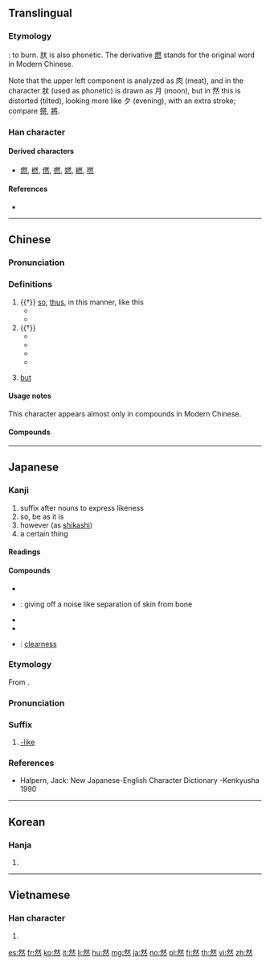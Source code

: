 ==Translingual==
{{stroke order|type=animate}}

===Etymology===
{{Han etyl}}
{{Han compound|肰|火|t1=dog meat|t2=fire|ls=ic}}: to burn. 肰 is also phonetic. The derivative [[燃]] stands for the original word in Modern Chinese.

Note that the upper left component is analyzed as 肉 (meat), and in the character 肰 (used as phonetic) is drawn as 月 (moon), but in 然 this is distorted (tilted), looking more like 夕 (evening), with an extra stroke; compare [[祭]], [[將]].

===Han character===
{{Han char|rn=86|rad=火|as=08|sn=12|four=23333|canj=BKF|ids=⿱肰灬}}

====Derived characters====
* [[燃]], [[橪]], [[㒄]], [[撚]], [[㜣]], [[繎]], [[嘫]]

====References====
* {{Han ref|kx=0675.120|dkj=19149|dj=1086.200|hdz=32213.050|uh=7136|ud=28982|bh=B54D|bd=46413}}

----

==Chinese==
{{zh-forms}}

===Pronunciation===
{{zh-pron
|m=rán
|c=jin4
|mc=y
|oc=y
|ma=
|cat=part,adv,n
}}

===Definitions===
{{zh-hanzi}}

# {{†}} [[so]], [[thus]], in this manner, like this
#* {{zh-usex|然後|then (literally "after things turn out this way")}}
#* {{zh-usex|不然|or else, otherwise (literally "not so")}}
# {{†}}{{label|zh|no longer productive}} {{non-gloss definition|Suffix forming adverbs, sometimes also adjectives, with an abstract meaning of "in the manner of, like"}}
#* {{zh-usex|顯然|apparently, obviously}}
#* {{zh-usex|果然|as expected (literally "as a result")}}
#* {{zh-usex|龐然大物|giant, something enormous (literally "a bigly big thing")}}
#* {{zh-usex|喟然長嘆|to sigh (with 喟 being an onomatopoeia)}}
# {{label|zh|obsolete}} [[but]]

====Usage notes====
This character appears almost only in compounds in Modern Chinese.

====Compounds====
{{der3
|{{zh-l|然而|tr=rán'ér}}
|{{zh-l|然後|tr=ránhòu}}
|{{zh-l|然頃|tr=ránqǐng}}
|{{zh-l|然則|tr=ránzé}}
|{{zh-l|昂然|tr=ángrán}}
|{{zh-l|必然|tr=bìrán}}
|{{zh-l|當然|tr=dāngrán}}
|{{zh-l|忽然|tr=hūrán}}
|{{zh-l|慨然|tr=kǎirán}}
|{{zh-l|偶然|tr=ǒurán}}
|{{zh-l|全然|tr=quánrán}}
|{{zh-l|雖然|tr=suīrán}}
|{{zh-l|突然|tr=tūrán}}
|{{zh-l|欣然|tr=xīnrán}}
|{{zh-l|自然|tr=zìrán}}
}}

----

==Japanese==

===Kanji===
{{ja-kanji|rs=火08|grade=4}}

# suffix after nouns to express likeness
# so, be as it is
# however (as [[shikashi]])
# a certain thing

====Readings====
{{ja-readings|goon=[[ねん]] (nen)|kanon=[[ぜん]] (zen)|kun=[[もえる]] (moeru), [[しかれども]] (shikaredomo), [[しかして]] (shikashite)}}

====Compounds====
{{der-top|Compounds}}
* {{ja-r|偶然|ぐうぜん}}
* {{ja-r|砉然|けきぜん}}: giving off a noise like separation of skin from bone
* {{ja-r|全然|ぜんぜん}}
* {{ja-r|突然|とつぜん}}
* {{ja-r|判然|はんぜん}}: [[clearness]]
{{der-bottom}}

===Etymology===
{{ja-kanjitab|ぜん|yomi=o}}
From {{etyl|ltc|ja|sort=せん'}} {{m|zh|然|tr=nyen||-like}}.

===Pronunciation===
{{ja-pron|yomi=kanon|ぜん}}

===Suffix===
{{ja-pos|suffix|ぜん}}

# [[-like]]

===References===
* Halpern, Jack: New Japanese-English Character Dictionary -Kenkyusha 1990

----

==Korean==

===Hanja===
{{ko-hanja|hangeul=[[연]]|eumhun=|rv=yeon|mr=yŏn|y=yen}}

# {{defn|lang=ko|sort=火08}}

----

==Vietnamese==

===Han character===
{{vi-hantu|[[nhiên]], [[nhen]], [[nhơn]]|rs=火08}}

# {{defn|lang=vi|sort=火08}}

[[es:然]]
[[fr:然]]
[[ko:然]]
[[it:然]]
[[li:然]]
[[hu:然]]
[[mg:然]]
[[ja:然]]
[[no:然]]
[[pl:然]]
[[fi:然]]
[[th:然]]
[[vi:然]]
[[zh:然]]